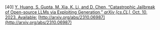 \[40\]	[Y. Huang, S. Gupta, M. Xia, K. Li, and D. Chen, “Catastrophic Jailbreak of Open-source LLMs via Exploiting Generation,” *arXiv \[cs.CL\]*, Oct. 10, 2023\. Available:](http://paperpile.com/b/Lj1YHA/cvcT) [http://arxiv.org/abs/2310.06987](http://arxiv.org/abs/2310.06987)